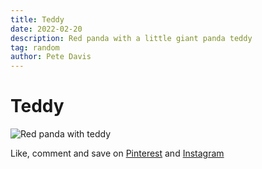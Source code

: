```yaml
---
title: Teddy
date: 2022-02-20
description: Red panda with a little giant panda teddy
tag: random
author: Pete Davis
---
```



# Teddy

<Image
  src="/images/5-teddy-red-panda.jpeg"
  alt="Red panda with teddy"
  width={1000}
  height={1000}
  priority
  className="next-image"
/>

Like, comment and save on [Pinterest](https://www.pinterest.co.uk/pin/530580399860208779) and [Instagram](https://www.instagram.com/p/CaNHzUhNso_/)

